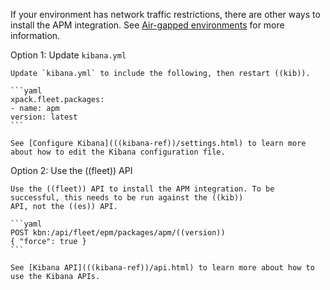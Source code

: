 
<DocAccordion buttonContent="**If you don't have an internet connection**">

If your environment has network traffic restrictions, there are other ways to install the APM integration.
See [Air-gapped environments](((fleet-guide))/air-gapped.html) for more information.

Option 1: Update `kibana.yml` 

    Update `kibana.yml` to include the following, then restart ((kib)).

    ```yaml
    xpack.fleet.packages:
    - name: apm
    version: latest
    ```

    See [Configure Kibana](((kibana-ref))/settings.html) to learn more about how to edit the Kibana configuration file.

Option 2: Use the ((fleet)) API 

    Use the ((fleet)) API to install the APM integration. To be successful, this needs to be run against the ((kib))
    API, not the ((es)) API.

    ```yaml
    POST kbn:/api/fleet/epm/packages/apm/((version))
    { "force": true }
    ```

    See [Kibana API](((kibana-ref))/api.html) to learn more about how to use the Kibana APIs.

</DocAccordion>